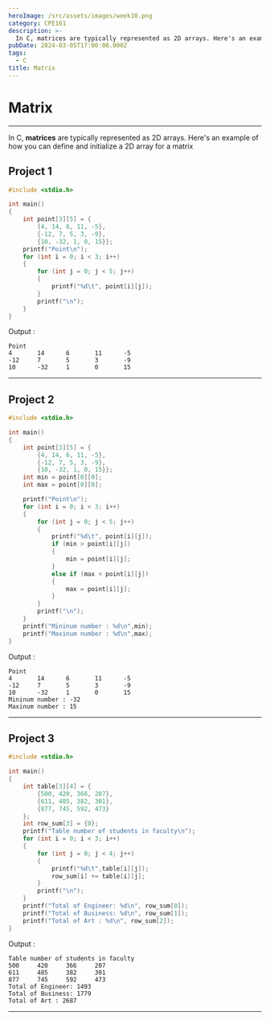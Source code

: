 ```yaml
---
heroImage: /src/assets/images/week10.png
category: CPE161
description: >-
  In C, matrices are typically represented as 2D arrays. Here's an example of how you can define and initialize a 2D array for a matrix
pubDate: 2024-03-05T17:00:00.000Z
tags:
  - C
title: Matrix
---
```


# Matrix

---

In C, **matrices** are typically represented as 2D arrays. Here's an example of how you can define and initialize a 2D array for a matrix

## Project 1

```c
#include <stdio.h>

int main()
{
    int point[3][5] = {
        {4, 14, 6, 11, -5},
        {-12, 7, 5, 3, -9},
        {10, -32, 1, 0, 15}};
    printf("Point\n");
    for (int i = 0; i < 3; i++)
    {
        for (int j = 0; j < 5; j++)
        {
            printf("%d\t", point[i][j]);
        }
        printf("\n");
    }
}

```

Output :

```plaintext
Point
4       14      6       11      -5
-12     7       5       3       -9
10      -32     1       0       15

```

---

## Project 2

```c
#include <stdio.h>

int main()
{
    int point[3][5] = {
        {4, 14, 6, 11, -5},
        {-12, 7, 5, 3, -9},
        {10, -32, 1, 0, 15}};
    int min = point[0][0];
    int max = point[0][0];

    printf("Point\n");
    for (int i = 0; i < 3; i++)
    {
        for (int j = 0; j < 5; j++)
        {
            printf("%d\t", point[i][j]);
            if (min > point[i][j])
            {
                min = point[i][j];
            }
            else if (max < point[i][j])
            {
                max = point[i][j];
            }
        }
        printf("\n");
    }
    printf("Mininum number : %d\n",min);
    printf("Maxinum number : %d\n",max);
}

```

Output :

```plaintext
Point
4       14      6       11      -5
-12     7       5       3       -9
10      -32     1       0       15
Mininum number : -32
Maxinum number : 15
```

---

## Project 3

```c
#include <stdio.h>

int main()
{
    int table[3][4] = {
        {500, 420, 366, 207},
        {611, 485, 382, 301},
        {877, 745, 592, 473}
    };
    int row_sum[3] = {0};
    printf("Table number of students in faculty\n");
    for (int i = 0; i < 3; i++)
    {
        for (int j = 0; j < 4; j++)
        {
            printf("%d\t",table[i][j]);
            row_sum[i] += table[i][j];
        }
        printf("\n");
    }
    printf("Total of Engineer: %d\n", row_sum[0]);
    printf("Total of Business: %d\n", row_sum[1]);
    printf("Total of Art : %d\n", row_sum[2]);
}

```

Output :

```plaintext
Table number of students in faculty
500     420     366     207
611     485     382     301
877     745     592     473
Total of Engineer: 1493
Total of Business: 1779
Total of Art : 2687
```

---